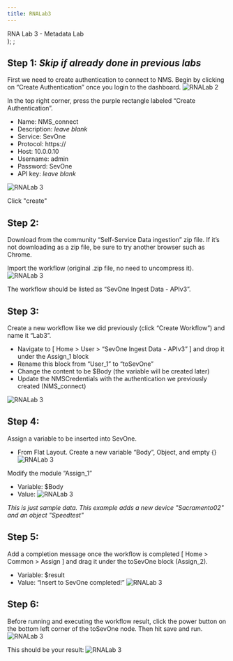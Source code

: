```yaml
---
title: RNALab3
---
```

  <span>
    RNA Lab 3 - Metadata Lab <br />
  </span>
);
;

## Step 1: *Skip if already done in previous labs*
First we need to create authentication to connect to NMS. Begin by clicking on “Create Authentication” once you login to the dashboard.
![RNALab 2](images/RNA/2-1.png)

In the top right corner, press the purple rectangle labeled “Create Authentication”.

- Name: NMS_connect
- Description: *leave blank*
- Service: SevOne
- Protocol: https://
- Host: 10.0.0.10
- Username: admin
- Password: SevOne
- API key: *leave blank*

![RNALab 3](images/RNA/2-2.png)

Click "create"

## Step 2:
Download from the community “Self-Service Data ingestion” zip file. If it’s not downloading as a zip file, be sure to try another browser such as Chrome. 

Import the workflow (original .zip file, no need to uncompress it).
![RNALab 3](images/RNA/3-1.png)

The workflow should be listed as “SevOne Ingest Data - APIv3”.

## Step 3:

Create a new workflow like we did previously (click “Create Workflow”) and name it “Lab3”. 

- Navigate to [ Home > User > “SevOne Ingest Data - APIv3” ] and drop it under the Assign_1 block
- Rename this block from “User_1” to “toSevOne”
- Change the content to be $Body (the variable will be created later)
- Update the NMSCredentials with the authentication we previously created (NMS_connect)

![RNALab 3](images/RNA/3-2.png)

## Step 4:
Assign a variable to be inserted into SevOne.

- From Flat Layout. Create a new variable “Body”, Object, and empty {}
![RNALab 3](images/RNA/3-5.png)

Modify the module “Assign_1”​

- Variable: $Body   ​
- Value:
![RNALab 3](images/RNA/3-6.png)

*This is just sample data. This example adds a new device "Sacramento02" and an object "Speedtest"*

## Step 5:
Add a completion message once the workflow is completed [ Home > Common > Assign ] and drag it under the toSevOne block (Assign_2).

- Variable: $result
- Value: “Insert to SevOne completed!”
![RNALab 3](images/RNA/3-7.png)

## Step 6:
Before running and executing the workflow result, click the power button on the bottom left corner of the toSevOne node. Then hit save and run.
![RNALab 3](images/RNA/3-3.png)

This should be your result:
![RNALab 3](images/RNA/3-4.png)


